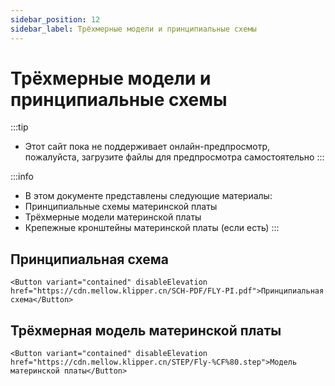 ```yaml
---
sidebar_position: 12
sidebar_label: Трёхмерные модели и принципиальные схемы
---
```




# Трёхмерные модели и принципиальные схемы


:::tip
* Этот сайт пока не поддерживает онлайн-предпросмотр, пожалуйста, загрузите файлы для предпросмотра самостоятельно
:::

:::info
* В этом документе представлены следующие материалы:
* Принципиальные схемы материнской платы
* Трёхмерные модели материнской платы
* Крепежные кронштейны материнской платы (если есть)
:::

## Принципиальная схема

    <Button variant="contained" disableElevation href="https://cdn.mellow.klipper.cn/SCH-PDF/FLY-PI.pdf">Принципиальная схема</Button>


## Трёхмерная модель материнской платы

    <Button variant="contained" disableElevation href="https://cdn.mellow.klipper.cn/STEP/Fly-%CF%80.step">Модель материнской платы</Button>